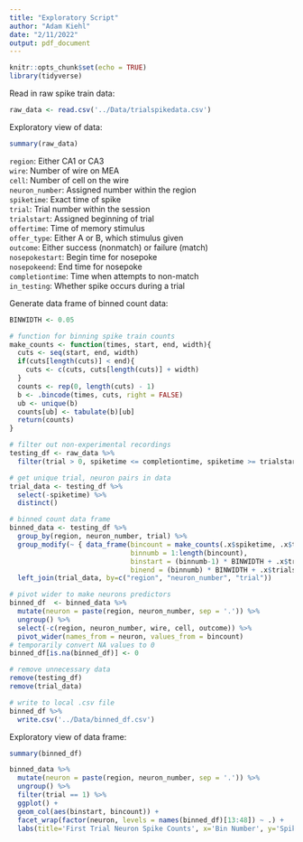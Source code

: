 ```yaml
---
title: "Exploratory Script"
author: "Adam Kiehl"
date: "2/11/2022"
output: pdf_document
---
```


```r
knitr::opts_chunk$set(echo = TRUE)
library(tidyverse)
```

Read in raw spike train data:
```r
raw_data <- read.csv('../Data/trialspikedata.csv')
```

Exploratory view of data:
```r
summary(raw_data)
```

`region`: Either CA1 or CA3  
`wire`: Number of wire on MEA  
`cell`: Number of cell on the wire  
`neuron_number`: Assigned number within the region  
`spiketime`: Exact time of spike  
`trial`: Trial number within the session  
`trialstart`: Assigned beginning of trial  
`offertime`: Time of memory stimulus  
`offer_type`: Either A or B, which stimulus given  
`outcome`: Either success (nonmatch) or failure (match)  
`nosepokestart`: Begin time for nosepoke  
`nosepokeend`: End time for nosepoke  
`completiontime`: Time when attempts to non-match  
`in_testing`: Whether spike occurs during a trial  
  
Generate data frame of binned count data:
```r
BINWIDTH <- 0.05

# function for binning spike train counts
make_counts <- function(times, start, end, width){
  cuts <- seq(start, end, width)
  if(cuts[length(cuts)] < end){
    cuts <- c(cuts, cuts[length(cuts)] + width)
  }  
  counts <- rep(0, length(cuts) - 1)
  b <- .bincode(times, cuts, right = FALSE)
  ub <- unique(b)
  counts[ub] <- tabulate(b)[ub]
  return(counts)
}

# filter out non-experimental recordings
testing_df <- raw_data %>% 
  filter(trial > 0, spiketime <= completiontime, spiketime >= trialstart)

# get unique trial, neuron pairs in data
trial_data <- testing_df %>%
  select(-spiketime) %>% 
  distinct()

# binned count data frame
binned_data <- testing_df %>% 
  group_by(region, neuron_number, trial) %>% 
  group_modify(~ { data_frame(bincount = make_counts(.x$spiketime, .x$trialstart[1], .x$completiontime[nrow(.x)], BINWIDTH),
                              binnumb = 1:length(bincount), 
                              binstart = (binnumb-1) * BINWIDTH + .x$trialstart[1],
                              binend = (binnumb) * BINWIDTH + .x$trialstart[1])}) %>%
  left_join(trial_data, by=c("region", "neuron_number", "trial"))

# pivot wider to make neurons predictors
binned_df  <- binned_data %>%
  mutate(neuron = paste(region, neuron_number, sep = '.')) %>%
  ungroup() %>%
  select(-c(region, neuron_number, wire, cell, outcome)) %>%
  pivot_wider(names_from = neuron, values_from = bincount)
# temporarily convert NA values to 0
binned_df[is.na(binned_df)] <- 0

# remove unnecessary data
remove(testing_df)
remove(trial_data)

# write to local .csv file
binned_df %>%
  write.csv('../Data/binned_df.csv')
```

Exploratory view of data frame:
```r
summary(binned_df)
```

```r
binned_data %>%
  mutate(neuron = paste(region, neuron_number, sep = '.')) %>%
  ungroup() %>%
  filter(trial == 1) %>%
  ggplot() +
  geom_col(aes(binstart, bincount)) +
  facet_wrap(factor(neuron, levels = names(binned_df)[13:48]) ~ .) +
  labs(title='First Trial Neuron Spike Counts', x='Bin Number', y='Spike Count')
```

